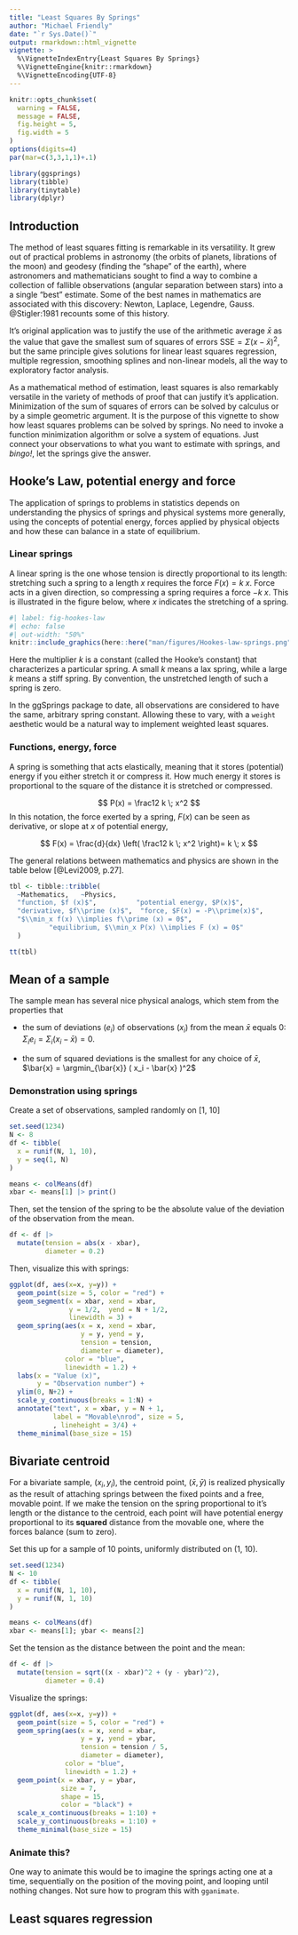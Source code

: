 ```yaml
---
title: "Least Squares By Springs"
author: "Michael Friendly"
date: "`r Sys.Date()`"
output: rmarkdown::html_vignette
vignette: >
  %\VignetteIndexEntry{Least Squares By Springs}
  %\VignetteEngine{knitr::rmarkdown}
  %\VignetteEncoding{UTF-8}
---
```


```r
knitr::opts_chunk$set(
  warning = FALSE,
  message = FALSE,
  fig.height = 5,
  fig.width = 5
)
options(digits=4)
par(mar=c(3,3,1,1)+.1)
```

```r
library(ggsprings)
library(tibble)
library(tinytable)
library(dplyr)
```

## Introduction

The method of least squares fitting is remarkable in its versatility. It grew out of practical problems in astronomy
(the orbits of planets, librations of the moon) and geodesy (finding the "shape" of the earth), where astronomers and mathematicians sought
to find a way to combine a collection of fallible observations (angular separation between stars) into a
a single "best" estimate. Some of the best names in mathematics are associated with this discovery:
Newton, Laplace, Legendre, Gauss. @Stigler:1981 recounts some of this history.

It's original application was to justify the use of the arithmetic average $\bar{x}$ as the value
that gave the smallest sum of squares of errors $\text{SSE} =\Sigma (x - \bar{x})^2$, but the same principle
gives solutions for linear least squares regression, multiple regression, smoothing splines and non-linear models,
all the way to exploratory factor analysis.

As a mathematical method of estimation, least squares is also remarkably versatile in the variety of methods of proof
that can justify it's application. Minimization of the sum of squares of errors can be solved by calculus or
by a simple geometric argument. It is the purpose of this vignette to show how least squares problems can be
solved by springs. No need to invoke a function minimization algorithm or solve a system of equations. Just
connect your observations to what you want to estimate with springs, and _bingo!_, let the springs give the answer.

<!-- But first, it useful to -->

## Hooke's Law, potential energy and force

The application of springs to problems in statistics depends on understanding the physics of springs
and physical systems more generally, using the concepts of potential energy, forces applied by physical
objects and how these can balance in a state of equilibrium.

### Linear springs
A linear spring is the one whose tension
is directly proportional to its length: stretching such a spring
to a length $x$ requires the force $F(x) = k\;x$. Force acts in a given direction, so compressing a spring
requires a force $- k\;x$. This is illustrated in the figure below, where $x$ indicates the stretching of a spring.

```r
#| label: fig-hookes-law
#| echo: false
#| out-width: "50%"
knitr::include_graphics(here::here("man/figures/Hookes-law-springs.png"))
```


Here the multiplier $k$ is a constant (called the Hooke’s constant) that characterizes a particular spring. A small $k$
means a lax spring, while a large $k$ means a stiff spring. By convention, the unstretched length of such a spring is zero.

In the ggSprings package to date, all observations are considered to have the same, arbitrary spring constant. Allowing these
to vary, with a `weight` aesthetic would be a natural way to implement weighted least squares.

### Functions, energy, force

A spring is something that acts elastically, meaning that it stores (potential) energy if you either stretch it or compress it. How much energy it stores is proportional to the square of the
distance it is stretched or compressed.

$$
P(x) = \frac12 k \; x^2
$$
In this notation, the force exerted by a spring, $F(x)$ can be seen as derivative, or slope at $x$
of potential energy,

$$
F(x) = \frac{d}{dx} \left( \frac12 k \; x^2 \right)= k \; x
$$

The general relations between mathematics and physics are shown in the table below [@Levi2009, p.27].
```r
tbl <- tibble::tribble(
  ~Mathematics,   ~Physics,
  "function, $f (x)$",          "potential energy, $P(x)$",
  "derivative, $f\\prime (x)$",  "force, $F(x) = -P\\prime(x)$",
  "$\\min_x f(x) \\implies f\\prime (x) = 0$",
          "equilibrium, $\\min_x P(x) \\implies F (x) = 0$"
  )

tt(tbl)
```


## Mean of a sample


The sample mean has several nice physical analogs, which stem from the properties that 

* the sum of deviations ($e_i$) of observations ($x_i$) from the mean $\bar{x}$ equals 0: $\Sigma_i e_i =\Sigma_i ( x_i - \bar{x} ) = 0$.

* the sum of squared deviations is the smallest for any choice of $\bar{x}$, $\bar{x} = \argmin_{\bar{x}} ( x_i - \bar{x} )^2$

### Demonstration using springs


Create a set of observations, sampled randomly on [1, 10]
```r
set.seed(1234)
N <- 8
df <- tibble(
  x = runif(N, 1, 10),
  y = seq(1, N)
)

means <- colMeans(df) 
xbar <- means[1] |> print()
```

Then, set the tension of the spring to be the absolute value of the deviation of the observation from the mean.
```r
df <- df |>
  mutate(tension = abs(x - xbar),
         diameter = 0.2)
```

Then, visualize this with springs: 

```r
ggplot(df, aes(x=x, y=y)) +
  geom_point(size = 5, color = "red") +
  geom_segment(x = xbar, xend = xbar,
               y = 1/2,  yend = N + 1/2,
               linewidth = 3) +
  geom_spring(aes(x = x, xend = xbar,
                  y = y, yend = y,
                  tension = tension,
                  diameter = diameter),
              color = "blue",
              linewidth = 1.2) +
  labs(x = "Value (x)",
       y = "Observation number") +
  ylim(0, N+2) +
  scale_y_continuous(breaks = 1:N) +
  annotate("text", x = xbar, y = N + 1,
           label = "Movable\nrod", size = 5,
           , lineheight = 3/4) +
  theme_minimal(base_size = 15)
```

## Bivariate centroid

For a bivariate sample, $(x_i, y_i)$, the centroid point, $(\bar{x}, \bar{y})$ is realized physically as the result of attaching
springs between the fixed points and a free, movable point. If we make the tension on the spring proportional to it's length
or the distance to the centroid,
each point will have potential energy proportional to its **squared** distance
from the movable one, where the forces balance (sum to zero).

Set this up for a sample of 10 points, uniformly distributed on (1, 10).
```r
set.seed(1234)
N <- 10
df <- tibble(
  x = runif(N, 1, 10),
  y = runif(N, 1, 10)
)

means <- colMeans(df)
xbar <- means[1]; ybar <- means[2]
```

Set the tension as the distance between the point and the mean:

```r
df <- df |>
  mutate(tension = sqrt((x - xbar)^2 + (y - ybar)^2),
         diameter = 0.4)
```

Visualize the springs:

```r
ggplot(df, aes(x=x, y=y)) +
  geom_point(size = 5, color = "red") +
  geom_spring(aes(x = x, xend = xbar,
                  y = y, yend = ybar,
                  tension = tension / 5,
                  diameter = diameter),
              color = "blue",
              linewidth = 1.2) +
  geom_point(x = xbar, y = ybar, 
             size = 7,
             shape = 15,
             color = "black") +
  scale_x_continuous(breaks = 1:10) +
  scale_y_continuous(breaks = 1:10) +
  theme_minimal(base_size = 15) 
```

### Animate this?

One way to animate this would be to imagine the springs acting one at a time, sequentially on the position of the moving point, and looping until nothing changes. Not sure how to program this with `gganimate`.


## Least squares regression

